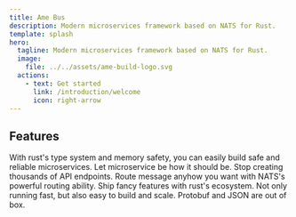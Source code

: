 ```yaml
---
title: Ame Bus
description: Modern microservices framework based on NATS for Rust.
template: splash
hero:
  tagline: Modern microservices framework based on NATS for Rust.
  image:
    file: ../../assets/ame-build-logo.svg
  actions:
    - text: Get started
      link: /introduction/welcome
      icon: right-arrow
---
```



## Features

<CardGrid stagger>
	<Card title="Safe" icon="seti:rust">
        With rust's type system and memory safety, you can easily build safe and reliable microservices.
	</Card>
	<Card title="Simple" icon="seti:svg">
        Let microservice be how it should be. Stop creating thousands of API endpoints.
	</Card>
	<Card title="Extensible" icon="puzzle">
        Route message anyhow you want with NATS's powerful routing ability. Ship fancy features with rust's ecosystem.
	</Card>
	<Card title="Fast" icon="rocket">
        Not only running fast, but also easy to build and scale. Protobuf and JSON are out of box.
	</Card>
</CardGrid>
